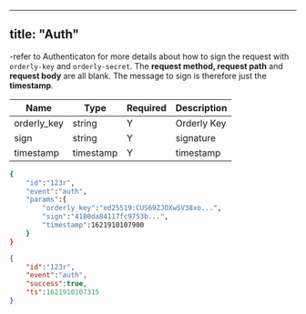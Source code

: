 
---
title: "Auth"
---

-refer to Authenticaton for more details about how to sign the request with `orderly-key` and `orderly-secret`. The **request method, request path** and **request body** are all blank. The message to sign is therefore just the **timestamp**.

| Name        | Type      | Required | Description |
|-------------|-----------|----------|-------------|
| orderly_key | string    | Y        | Orderly Key |
| sign        | string    | Y        | signature   |
| timestamp   | timestamp | Y        | timestamp   |

<RequestExample>

```bash
{
    "id":"123r",
    "event":"auth",
    "params":{
        "orderly_key":"ed25519:CUS69ZJOXwSV38xo...",
        "sign":"4180da84117fc9753b...",
        "timestamp":1621910107900
    }
}
```

</RequestExample>



<ResponseExample>

```json Response
{
    "id":"123r",
    "event":"auth",
    "success":true,
    "ts":1621910107315
}
```

</ResponseExample>